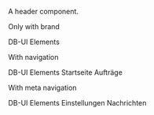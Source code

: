 
<Meta title="Navigation/Header/Intro" />

A header component.

<p>Only with brand</p>

<Canvas>
  <db-header>
    <db-brand>DB-UI Elements</db-brand>
  </db-header>
</Canvas>

<p>With navigation</p>

<Canvas>
  <db-header>
    <db-brand>DB-UI Elements</db-brand>
    <db-mainnavigation>
      <db-link href="#" rel="index" current="page">
        Startseite
      </db-link>
      <db-link href="#" rel="offers">
        Aufträge
      </db-link>
    </db-mainnavigation>
  </db-header>
</Canvas>

<p>With meta navigation</p>

<Canvas>
  <db-header>
    <db-brand>DB-UI Elements</db-brand>
    <db-meta>
      <db-metanavigation>
        <db-link icon="settings" href="#">
          Einstellungen
        </db-link>
        <db-link icon="chat" icononly href="#">
          Nachrichten
        </db-link>
      </db-metanavigation>
    </db-meta>
  </db-header>
</Canvas>

<Readme />
